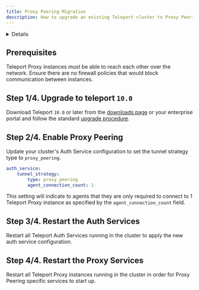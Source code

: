 ```yaml
---
title: Proxy Peering Migration
description: How to upgrade an existing Teleport cluster to Proxy Peering mode.
---
```


<Details
  title="Version warning"
  opened={true}
  scope={["oss", "enterprise"]}
  scopeOnly={true}
  min="10.0"
>
  TLS routing is available starting from Teleport `10.0`.
</Details>

## Prerequisites

Teleport Proxy instances must be able to reach each other over the network. Ensure
there are no firewall policies that would block communication between instances.

## Step 1/4. Upgrade to teleport `10.0`
Download Teleport `10.0` or later from the [downloads page](https://goteleport.com/teleport/download) or your enterprise portal
and follow the standard [upgrade procedure](https://goteleport.com/docs/setup/operations/upgrading/).

## Step 2/4. Enable Proxy Peering
Update your cluster's Auth Service configuration to set the tunnel strategy type
to `proxy_peering`.

```yaml
auth_service:
    tunnel_strategy:
        type: proxy_peering
        agent_connection_count: 1
```

This setting will indicate to agents that they are only required to connect to 1
Teleport Proxy instance as specified by the `agent_connection_count` field.

## Step 3/4. Restart the Auth Services
Restart all Teleport Auth Services running in the cluster to apply the new auth service
configuration.

## Step 4/4. Restart the Proxy Services
Restart all Teleport Proxy instances running in the cluster in order for Proxy Peering
specific services to start up.

